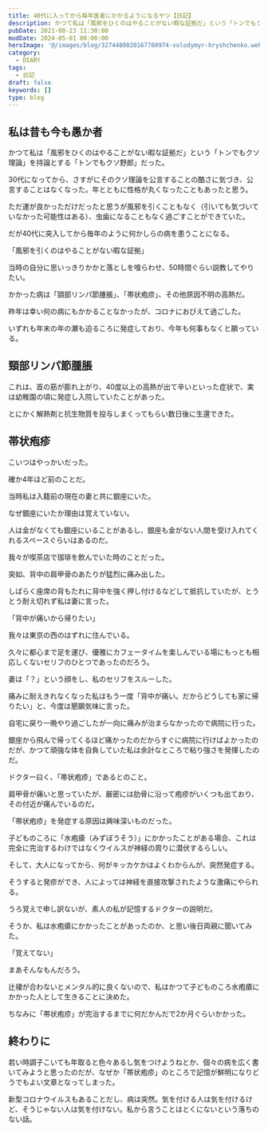 ```yaml
---
title: 40代に入ってから毎年医者にかかるようになるヤツ【日記】
description: かつて私は「風邪をひくのはやることがない暇な証拠だ」という「トンでもクソ理論」を持論とする「トンでもクソ野郎」だった。30代になってから、さすがにそのクソ理論を公言することの酷さに気づき、公言することはなくなった。年とともに性格が丸くなったこともあったと思う。
pubDate: 2021-08-23 11:30:00
modDate: 2024-05-01 00:00:00
heroImage: '@/images/blog/3274480020167760974-volodymyr-hryshchenko.webp'
category:
  - DIARY
tags:
  - 日記
draft: false
keywords: []
type: blog
---
```


## 私は昔も今も愚か者

かつて私は「風邪をひくのはやることがない暇な証拠だ」という「トンでもクソ理論」を持論とする「トンでもクソ野郎」だった。

30代になってから、さすがにそのクソ理論を公言することの酷さに気づき、公言することはなくなった。年とともに性格が丸くなったこともあったと思う。

ただ運が良かっただけだったと思うが風邪を引くこともなく（引いても気づいていなかった可能性はある）、虫歯になることもなく過ごすことができていた。

だが40代に突入してから毎年のように何かしらの病を患うことになる。

「風邪を引くのはやることがない暇な証拠」

当時の自分に思いっきりかかと落としを喰らわせ、50時間ぐらい説教してやりたい。

かかった病は「頸部リンパ節腫脹」、「帯状疱疹」、その他原因不明の高熱だ。

昨年は幸い何の病にもかかることなかったが、コロナにおびえて過ごした。

いずれも年末の年の瀬も迫るころに発症しており、今年も何事もなくと願っている。

## 頸部リンパ節腫脹

これは、首の筋が膨れ上がり、40度以上の高熱が出て辛いといった症状で、実は幼稚園の頃に発症し入院していたことがあった。

とにかく解熱剤と抗生物質を投与しまくってもらい数日後に生還できた。

## 帯状疱疹

こいつはやっかいだった。

確か4年ほど前のことだ。

当時私は入籍前の現在の妻と共に銀座にいた。

なぜ銀座にいたか理由は覚えていない。

人は金がなくても銀座にいることがあるし、銀座も金がない人間を受け入れてくれるスペースぐらいはあるのだ。

我々が喫茶店で珈琲を飲んでいた時のことだった。

突如、背中の肩甲骨のあたりが猛烈に痛み出した。

しばらく座席の背もたれに背中を強く押し付けるなどして抵抗していたが、とうとう耐え切れず私は妻に言った。

「背中が痛いから帰りたい」

我々は東京の西のはずれに住んでいる。

久々に都心まで足を運び、優雅にカフェータイムを楽しんでいる場にもっとも相応しくないセリフのひとつであったのだろう。

妻は「？」という顔をし、私のセリフをスルーした。

痛みに耐えきれなくなった私はもう一度「背中が痛い。だからどうしても家に帰りたい」と、今度は懇願気味に言った。

自宅に戻り一晩やり過ごしたが一向に痛みが治まらなかったので病院に行った。

銀座から飛んで帰ってくるほど痛かったのだからすぐに病院に行けばよかったのだが、かつて頑強な体を自負していた私は余計なところで粘り強さを発揮したのだ。

ドクター曰く、「帯状疱疹」であるとのこと。

肩甲骨が痛いと思っていたが、厳密には肋骨に沿って疱疹がいくつも出ており、その付近が痛んでいるのだ。

「帯状疱疹」を発症する原因は興味深いものだった。

子どものころに「水疱瘡（みずぼうそう）」にかかったことがある場合、これは完全に完治するわけではなくウイルスが神経の周りに潜伏するらしい。

そして、大人になってから、何がキッカケかはよくわからんが、突然発症する。

そうすると発疹ができ、人によっては神経を直接攻撃されたような激痛にやられる。

うろ覚えで申し訳ないが、素人の私が記憶するドクターの説明だ。

そうか、私は水疱瘡にかかったことがあったのか、と思い後日両親に聞いてみた。

「覚えてない」

まあそんなもんだろう。

辻褄が合わないとメンタル的に良くないので、私はかつて子どものころ水疱瘡にかかった人として生きることに決めた。

ちなみに「帯状疱疹」が完治するまでに何だかんだで2か月ぐらいかかった。

## 終わりに

若い時調子こいても年取ると色々あるし気をつけようねとか、個々の病を広く書いてみようと思ったのだが、なぜか「帯状疱疹」のところで記憶が鮮明になりどうでもよい文章となってしまった。

新型コロナウイルスもあることだし、病は突然。気を付ける人は気を付けるけど、そうじゃない人は気を付けない。私から言うことはとくにないという落ちのない話。
